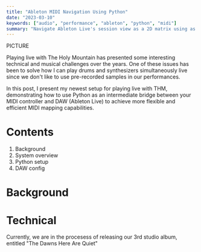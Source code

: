 ```yaml
---
title: "Ableton MIDI Navigation Using Python"
date: "2023-03-10"
keywords: ["audio", "performance", "ableton", "python", "midi"]
summary: "Navigate Ableton Live's session view as a 2D matrix using as few MIDI control signals as possible."
---
```


PICTURE

Playing live with <MyLink url="https://theholymountain.net">The Holy Mountain</MyLink> has presented some interesting technical and musical challenges over the years. One of these issues has been to solve how I can play drums and synthesizers simultaneously live since we don't like to use pre-recorded samples in our performances.

In this post, I present my newest setup for playing live with THM, demonstrating how to use Python as an intermediate bridge between your MIDI controller and DAW (Ableton Live) to achieve more flexible and efficient MIDI mapping capabilities.

# Contents

<ol>
  <li>
    <MyLink href="#background">Background</MyLink>
  </li>
  <li>System overview</li>
  <li>Python setup</li>
  <li>DAW config</li>
</ol>

<h1 id="background">Background</h1>

<h1 id="background">Technical</h1>

Currently, we are in the procesess of releasing our 3rd studio album, entitled "The Dawns Here Are Quiet"
